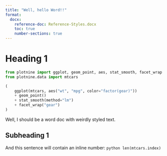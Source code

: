 ```yaml
---
title: "Well, hello Word!!"
format:
  docx:
    reference-doc: Reference-Styles.docx
    toc: true
    number-sections: true
---
```


# Heading 1

```python
from plotnine import ggplot, geom_point, aes, stat_smooth, facet_wrap
from plotnine.data import mtcars

(
    ggplot(mtcars, aes("wt", "mpg", color="factor(gear)"))
    + geom_point()
    + stat_smooth(method="lm")
    + facet_wrap("gear")
)
```

Well, I should be a word doc with weirdly styled text.

## Subheading 1

And this sentence will contain an inline number: `python len(mtcars.index)`
